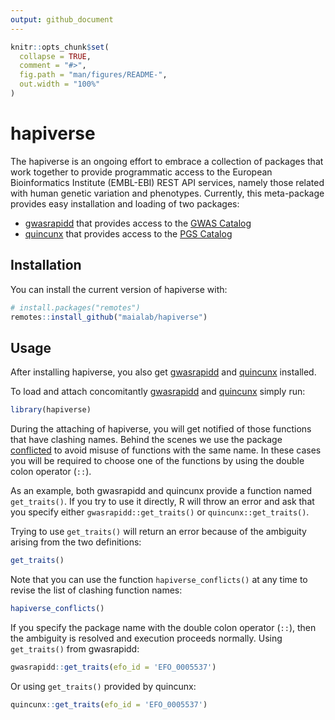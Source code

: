 ```yaml
---
output: github_document
---
```


<!-- README.md is generated from README.Rmd. Please edit that file -->

```r
knitr::opts_chunk$set(
  collapse = TRUE,
  comment = "#>",
  fig.path = "man/figures/README-",
  out.width = "100%"
)
```

# hapiverse

<!-- badges: start -->
<!-- badges: end -->

The hapiverse is an ongoing effort to embrace a collection of packages that
work together to provide programmatic access to the European Bioinformatics
Institute (EMBL-EBI) REST API services, namely those related with human genetic
variation and phenotypes. Currently, this meta-package provides easy
installation and loading of two packages:

- [gwasrapidd](https://github.com/ramiromagno/gwasrapidd) that provides access to the [GWAS Catalog](https://www.ebi.ac.uk/gwas/)
- [quincunx](https://github.com/maialab/quincunx) that provides access to the [PGS Catalog](https://www.pgscatalog.org/)

## Installation

You can install the current version of hapiverse with:

``` r
# install.packages("remotes")
remotes::install_github("maialab/hapiverse")
```

## Usage

After installing hapiverse, you also get [gwasrapidd](https://github.com/ramiromagno/gwasrapidd) and
[quincunx](https://github.com/maialab/quincunx) installed.

To load and attach concomitantly [gwasrapidd](https://github.com/ramiromagno/gwasrapidd) and
[quincunx](https://github.com/maialab/quincunx) simply run:

```r
library(hapiverse)
```

During the attaching of hapiverse, you will get notified of those functions that have clashing names. Behind the scenes we use the package [conflicted](https://github.com/r-lib/conflicted) to avoid misuse of functions with the same name. In these cases you will be required to choose one of the functions by using the double colon operator (`::`).

As an example, both gwasrapidd and quincunx provide a function named `get_traits()`. If you try to use it directly, R will throw an error and ask that you specify either `gwasrapidd::get_traits()` or `quincunx::get_traits()`.

Trying to use `get_traits()` will return an error because of the ambiguity arising from the two definitions:

```r
get_traits()
```
Note that you can use the function `hapiverse_conflicts()` at any time to revise the list of clashing function names:

```r
hapiverse_conflicts()
```

If you specify the package name with the double colon operator (`::`), then the ambiguity is resolved and execution proceeds normally. Using `get_traits()` from gwasrapidd:

```r
gwasrapidd::get_traits(efo_id = 'EFO_0005537')
```

Or using `get_traits()` provided by quincunx:

```r
quincunx::get_traits(efo_id = 'EFO_0005537')
```
